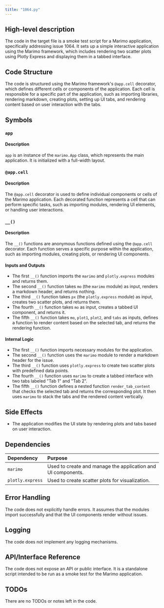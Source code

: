 ```yaml
---
title: "1064.py"
---
```


## High-level description
The code in the target file is a smoke test script for a Marimo application, specifically addressing issue 1064. It sets up a simple interactive application using the Marimo framework, which includes rendering two scatter plots using Plotly Express and displaying them in a tabbed interface.

## Code Structure
The code is structured using the Marimo framework's `@app.cell` decorator, which defines different cells or components of the application. Each cell is responsible for a specific part of the application, such as importing libraries, rendering markdown, creating plots, setting up UI tabs, and rendering content based on user interaction with the tabs.

## Symbols

### `app`
#### Description
`app` is an instance of the `marimo.App` class, which represents the main application. It is initialized with a full-width layout.

### `@app.cell`
#### Description
The `@app.cell` decorator is used to define individual components or cells of the Marimo application. Each decorated function represents a cell that can perform specific tasks, such as importing modules, rendering UI elements, or handling user interactions.

### `__()`
#### Description
The `__()` functions are anonymous functions defined using the `@app.cell` decorator. Each function serves a specific purpose within the application, such as importing modules, creating plots, or rendering UI components.

#### Inputs and Outputs
- The first `__()` function imports the `marimo` and `plotly.express` modules and returns them.
- The second `__()` function takes `mo` (the `marimo` module) as input, renders a markdown header, and returns nothing.
- The third `__()` function takes `px` (the `plotly.express` module) as input, creates two scatter plots, and returns them.
- The fourth `__()` function takes `mo` as input, creates a tabbed UI component, and returns it.
- The fifth `__()` function takes `mo`, `plot1`, `plot2`, and `tabs` as inputs, defines a function to render content based on the selected tab, and returns the rendering function.

#### Internal Logic
- The first `__()` function imports necessary modules for the application.
- The second `__()` function uses the `marimo` module to render a markdown header for the issue.
- The third `__()` function uses `plotly.express` to create two scatter plots with predefined data points.
- The fourth `__()` function uses `marimo` to create a tabbed interface with two tabs labeled "Tab 1" and "Tab 2".
- The fifth `__()` function defines a nested function `render_tab_content` that checks the selected tab and returns the corresponding plot. It then uses `marimo` to stack the tabs and the rendered content vertically.

## Side Effects
- The application modifies the UI state by rendering plots and tabs based on user interaction.

## Dependencies
| Dependency | Purpose |
|:-----------|:--------|
| `marimo` | Used to create and manage the application and UI components. |
| `plotly.express` | Used to create scatter plots for visualization. |

## Error Handling
The code does not explicitly handle errors. It assumes that the modules import successfully and that the UI components render without issues.

## Logging
The code does not implement any logging mechanisms.

## API/Interface Reference
The code does not expose an API or public interface. It is a standalone script intended to be run as a smoke test for the Marimo application.

## TODOs
There are no TODOs or notes left in the code.